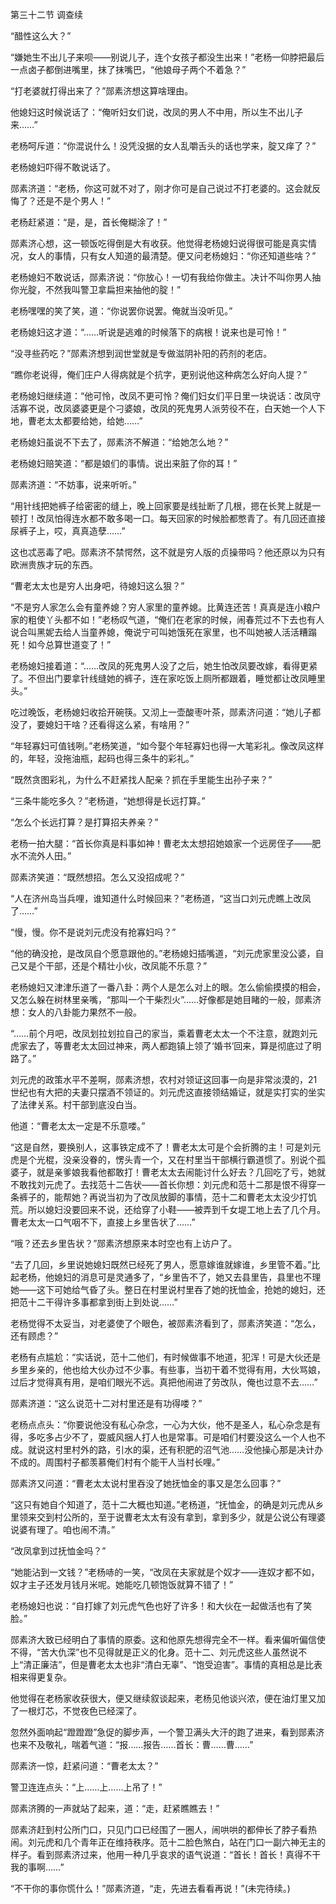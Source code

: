 

第三十二节 调查续

“醋性这么大？”

“嫌她生不出儿子来呗――别说儿子，连个女孩子都没生出来！”老杨一仰脖把最后一点卤子都倒进嘴里，抹了抹嘴巴，“他娘母子两个不着急？”

“打老婆就打得出来了？”郧素济想这算啥理由。

他媳妇这时候说话了：“俺听妇女们说，改凤的男人不中用，所以生不出儿子来……”

老杨呵斥道：“你混说什么！没凭没据的女人乱嚼舌头的话也学来，腚又痒了？”

老杨媳妇吓得不敢说话了。

郧素济道：“老杨，你这可就不对了，刚才你可是自己说过不打老婆的。这会就反悔了？还是不是个男人！”

老杨赶紧道：“是，是，首长俺糊涂了！”

郧素济心想，这一顿饭吃得倒是大有收获。他觉得老杨媳妇说得很可能是真实情况，女人的事情，只有女人知道的最清楚。便又问老杨媳妇：“你还知道些啥？”

老杨媳妇不敢说话，郧素济说：“你放心！一切有我给你做主。决计不叫你男人抽你光腚，不然我叫警卫拿扁担来抽他的腚！”

老杨嘿嘿的笑了笑，道：“你说罢你说罢。俺就当没听见。”

老杨媳妇这才道：“……听说是逃难的时候落下的病根！说来也是可怜！”

“没寻些药吃？”郧素济想到润世堂就是专做滋阴补阳的药剂的老店。

“瞧你老说得，俺们庄户人得病就是个抗字，更别说他这种病怎么好向人提？”

老杨媳妇继续道：“他可怜，改凤不更可怜？俺们妇女们平日里一块说话：改凤守活寡不说，改凤婆婆更是个刁婆娘，改凤的死鬼男人派劳役不在，白天她一个人下地，曹老太太都要给她，给她……”

老杨媳妇虽说不下去了，郧素济不解道：“给她怎么地？”

老杨媳妇赔笑道：“都是娘们的事情。说出来脏了你的耳！”

郧素济道：“不妨事，说来听听。”

“用针线把她裤子给密密的缝上，晚上回家要是线扯断了几根，摁在长凳上就是一顿打！改凤怕得连水都不敢多喝一口。每天回家的时候脸都憋青了。有几回还直接尿裤子上，哎，真真造孽……”

这也忒恶毒了吧。郧素济不禁愕然，这不就是穷人版的贞操带吗？他还原以为只有欧洲贵族才玩的东西。

“曹老太太也是穷人出身吧，待媳妇这么狠？”

“不是穷人家怎么会有童养媳？穷人家里的童养媳。比黄连还苦！真真是连小粮户家的粗使丫头都不如！”老杨叹气道，“俺们在老家的时候，闹春荒过不下去也有人说合叫黑妮去给人当童养媳，俺说宁可叫她饿死在家里，也不叫她被人活活糟蹋死！如今总算世道变了！”

老杨媳妇接着道：“……改凤的死鬼男人没了之后，她生怕改凤要改嫁，看得更紧了。不但出门要拿针线缝她的裤子，连在家吃饭上厕所都跟着，睡觉都让改凤睡里头。”

吃过晚饭，老杨媳妇收拾开碗筷。又沏上一壶酸枣叶茶，郧素济问道：“她儿子都没了，要媳妇干啥？还看得这么紧，有啥用？”

“年轻寡妇可值钱咧。”老杨笑道，“如今娶个年轻寡妇也得一大笔彩礼。像改凤这样的，年轻，没拖油瓶，起码也得三条牛的彩礼。”

“既然贪图彩礼，为什么不赶紧找人配亲？抓在手里能生出孙子来？”

“三条牛能吃多久？”老杨道，“她想得是长远打算。”

“怎么个长远打算？是打算招夫养亲？”

老杨一拍大腿：“首长你真是料事如神！曹老太太想招她娘家一个远房侄子――肥水不流外人田。”

郧素济笑道：“既然想招。怎么又没招成呢？”

“人在济州岛当兵哩，谁知道什么时候回来？”老杨道，“这当口刘元虎瞧上改凤了……”

“慢，慢。你不是说刘元虎没有抢寡妇吗？”

“他的确没抢，是改凤自个愿意跟他的。”老杨媳妇插嘴道，“刘元虎家里没公婆，自己又是个干部，还是个精壮小伙，改凤能不乐意？”

老杨媳妇又津津乐道了一番八卦：两个人是怎么对上的眼。怎么偷偷摸摸的相会，又怎么躲在树林里亲嘴，“那叫一个干柴烈火”……好像都是她目睹的一般，郧素济想：女人的八卦能力果然不一般。

“……前个月吧，改凤划拉划拉自己的家当，乘着曹老太太一个不注意，就跑刘元虎家去了，等曹老太太回过神来，两人都跑镇上领了‘婚书’回来，算是彻底过了明路了。”

刘元虎的政策水平不差啊，郧素济想，农村对领证这回事一向是非常淡漠的，21世纪也有大把的夫妻只摆酒不领证的。刘元虎这直接领结婚证，就是实打实的坐实了法律关系。村干部到底没白当。

他道：“曹老太太一定是不乐意喽。”

“这是自然，要换别人，这事铁定成不了！曹老太太可是个会折腾的主！可是刘元虎是个光棍，没亲没眷的，愣头青一个，又在村里当干部横行霸道惯了。别说个孤婆子，就是亲爹娘我看他都敢打！曹老太太去闹能讨什么好去？几回吃了亏，她就不敢找刘元虎了。去找范十二告状――首长你想：刘元虎和范十二那是恨不得穿一条裤子的，能帮她？再说当初为了改凤放脚的事情，范十二和曹老太太没少打饥荒。所以媳妇没要回来不说，还给穿了小鞋――被弄到千女堤工地上去了几个月。曹老太太一口气咽不下，直接上乡里告状了……”

“哦？还去乡里告状？”郧素济想原来本时空也有上访户了。

“去了几回，乡里说她媳妇既然已经死了男人，愿意嫁谁就嫁谁，乡里管不着。”比起老杨，他媳妇的消息可是灵通多了，“乡里告不了，她又去县里告，县里也不理她――这下可她给气昏了头。整日在村里说村里吞了她的抚恤金，抢她的媳妇，还把范十二干得许多事都拿到街上到处说……”

老杨觉得不太妥当，对老婆使了个眼色，被郧素济看到了，郧素济笑道：“怎么，还有顾虑？”

老杨有点尴尬：“实话说，范十二他们，有时候做事不地道，犯浑！可是大伙还是乡里乡亲的，他也给大伙办过不少事。有些事，当初干着不觉得有用，大伙骂娘，过后才觉得真有用，是咱们眼光不远。真把他闹进了劳改队，俺也过意不去……”

郧素济道：“这么说范十二对村里还是有功得喽？”

老杨点点头：“你要说他没有私心杂念，一心为大伙，他不是圣人，私心杂念是有得，多吃多占少不了，耍威风捆人打人也是常事。可是咱们村要没这么一个人也不成。就说这村里村外的路，引水的渠，还有积肥的沼气池……没他操心那是决计办不成的。周围村子都羡慕俺们村有个能干人当村长哩。”

郧素济又问道：“曹老太太说村里吞没了她抚恤金的事又是怎么回事？”

“这只有她自个知道了，范十二大概也知道。”老杨道，“抚恤金，的确是刘元虎从乡里领来交到村公所的，至于说曹老太太有没有拿到，拿到多少，就是公说公有理婆说婆有理了。咱也闹不清。”

“改凤拿到过抚恤金吗？”

“她能沾到一文钱？”老杨哧的一笑，“改凤在夫家就是个奴才――连奴才都不如，奴才主子还发月钱月米呢。她能吃几顿饱饭就算不错了！”

老杨媳妇也说：“自打嫁了刘元虎气色也好了许多！和大伙在一起做活也有了笑脸。”

郧素济大致已经明白了事情的原委。这和他原先想得完全不一样。看来偏听偏信使不得，“苦大仇深”也不见得就是正义的化身。范十二、刘元虎这些人虽然说不上“清正廉洁”，但是曹老太太也非“清白无辜”、“饱受迫害”。事情的真相总是比表相来得更复杂。

他觉得在老杨家收获很大，便又继续叙谈起来，老杨见他谈兴浓，便在油灯里又加了一根灯芯，不觉夜色已经深了。

忽然外面响起“蹬蹬蹬”急促的脚步声，一个警卫满头大汗的跑了进来，看到郧素济也来不及敬礼，喘着气道：“报……报告……首长：曹……曹……”

郧素济一惊，赶紧问道：“曹老太太？”

警卫连连点头：“上……上……上吊了！”

郧素济腾的一声就站了起来，道：“走，赶紧瞧瞧去！”

郧素济赶到村公所门口，只见门口已经围了一圈人，闹哄哄的都伸长了脖子看热闹。刘元虎和几个青年正在维持秩序。范十二脸色煞白，站在门口一副六神无主的样子。看到郧素济过来，他用一种几乎哀求的语气说道：“首长！首长！真得不干我的事啊……”

“不干你的事你慌什么！”郧素济道，“走，先进去看看再说！”(未完待续。)

